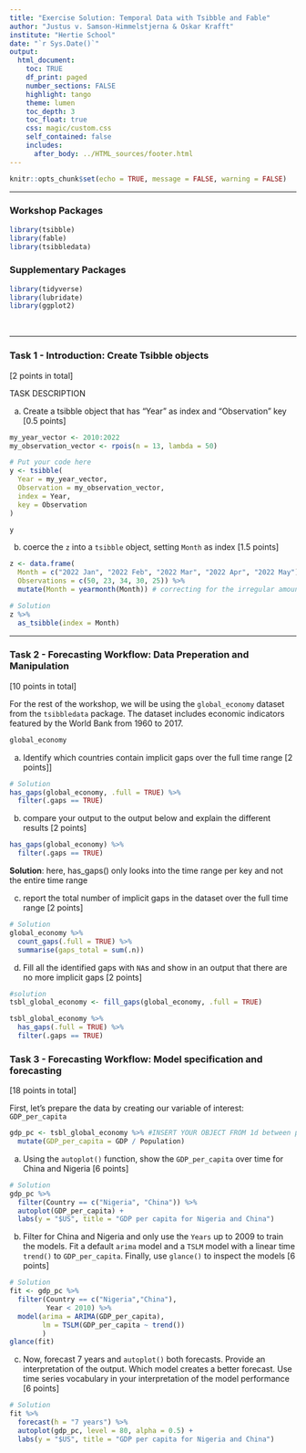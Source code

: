 ```yaml
---
title: "Exercise Solution: Temporal Data with Tsibble and Fable"
author: "Justus v. Samson-Himmelstjerna & Oskar Krafft"
institute: "Hertie School"
date: "`r Sys.Date()`"
output: 
  html_document:
    toc: TRUE
    df_print: paged
    number_sections: FALSE
    highlight: tango
    theme: lumen
    toc_depth: 3
    toc_float: true
    css: magic/custom.css 
    self_contained: false
    includes:
      after_body: ../HTML_sources/footer.html
---
```


```r
knitr::opts_chunk$set(echo = TRUE, message = FALSE, warning = FALSE)
```

------------------------------------------------------------------------

### Workshop Packages

```r
library(tsibble)
library(fable)
library(tsibbledata)
```

### Supplementary Packages

```r
library(tidyverse)
library(lubridate)
library(ggplot2)
```

<br>

------------------------------------------------------------------------

### Task 1 - Introduction: Create Tsibble objects

[2 points in total]

TASK DESCRIPTION

a)  Create a tsibble object that has "Year" as index and "Observation" key [0.5 points]

```r
my_year_vector <- 2010:2022
my_observation_vector <- rpois(n = 13, lambda = 50)

# Put your code here
y <- tsibble(
  Year = my_year_vector,
  Observation = my_observation_vector,
  index = Year,
  key = Observation
)

y
```

b)  coerce the `z` into a `tsibble` object, setting `Month` as index [1.5 points]
```r
z <- data.frame(
  Month = c("2022 Jan", "2022 Feb", "2022 Mar", "2022 Apr", "2022 May"),
  Observations = c(50, 23, 34, 30, 25)) %>% 
  mutate(Month = yearmonth(Month)) # correcting for the irregular amount of days per month

# Solution
z %>%
  as_tsibble(index = Month)
```

------------------------------------------------------------------------

### Task 2 - Forecasting Workflow: Data Preperation and Manipulation  

[10 points in total]

For the rest of the workshop, we will be using the `global_economy` dataset from the `tsibbledata` package.
The dataset includes economic indicators featured by the World Bank from 1960 to 2017.

```r
global_economy
```

a)  Identify which countries contain implicit gaps over the full time range [2 points]]

```r
# Solution
has_gaps(global_economy, .full = TRUE) %>% 
  filter(.gaps == TRUE)
```

b) compare your output to the output below and explain the different results [2 points]

```r
has_gaps(global_economy) %>% 
  filter(.gaps == TRUE)
```
**Solution**: here, has_gaps() only looks into the time range per key and not the entire time range


c) report the total number of implicit gaps in the dataset over the full time range [2 points]

```r
# Solution
global_economy %>% 
  count_gaps(.full = TRUE) %>% 
  summarise(gaps_total = sum(.n))
```

d) Fill all the identified gaps with `NA`s and show in an output that there are no more implicit gaps [2 points]

```r
#solution
tsbl_global_economy <- fill_gaps(global_economy, .full = TRUE)

tsbl_global_economy %>% 
  has_gaps(.full = TRUE) %>% 
  filter(.gaps == TRUE)
```

### Task 3 - Forecasting Workflow: Model specification and forecasting  

[18 points in total]

First, let's prepare the data by creating our variable of interest: `GDP_per_capita`

```r
gdp_pc <- tsbl_global_economy %>% #INSERT YOUR OBJECT FROM 1d between pipe operator and assignment operator. If you did not complete 1d) use the original global_economy tsibble
  mutate(GDP_per_capita = GDP / Population)
```

a) Using the `autoplot()` function, show the `GDP_per_capita` over time for China and Nigeria [6 points]

```r

# Solution
gdp_pc %>%
  filter(Country == c("Nigeria", "China")) %>%
  autoplot(GDP_per_capita) +
  labs(y = "$US", title = "GDP per capita for Nigeria and China")
```

b) Filter for China and Nigeria and only use the `Years` up to 2009 to train the models. Fit a default `arima` model and a `TSLM` model with a linear time `trend()` to `GDP_per_capita`. Finally, use `glance()` to inspect the models [6 points]

```r

# Solution
fit <- gdp_pc %>%
  filter(Country == c("Nigeria","China"),
         Year < 2010) %>% 
  model(arima = ARIMA(GDP_per_capita),
        lm = TSLM(GDP_per_capita ~ trend())
        )
glance(fit)
```


c) Now, forecast 7 years and `autoplot()` both forecasts. Provide an interpretation of the output. Which model creates a better forecast. Use time series vocabulary in your interpretation of the model performance [6 points]

```r

# Solution
fit %>%
  forecast(h = "7 years") %>%
  autoplot(gdp_pc, level = 80, alpha = 0.5) +
  labs(y = "$US", title = "GDP per capita for Nigeria and China")
```

